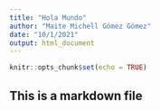 ```yaml
---
title: "Hola Mundo"
author: "Maite Michell Gómez Gómez"
date: "10/1/2021"
output: html_document
---
```


```r
knitr::opts_chunk$set(echo = TRUE)
```

## This is a markdown file